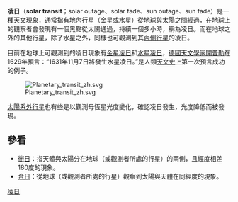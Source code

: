 {{Distinguish|日凌}}
{{unreferenced|time=2014-07-26T06:52:21+00:00}}

'''凌日'''（'''solar transit'''；solar outage、solar fade、sun outage、sun fade）是一種[[天文現象|天文現象]]，通常指有地內行星（[[金星|金星]]或[[水星|水星]]）從[[地球|地球]]與[[太陽|太陽]]之間經過，在地球上的觀察者會發現有一個黑點從太陽通過，持續一個多小時，稱為凌日。而在地球之外的其他行星，除了水星之外，同樣也可觀測到其[[內側行星|內側行星]]的凌日。

目前在地球上可觀測到的凌日現象有[[金星凌日|金星凌日]]和[[水星凌日|水星凌日]]，[[德國|德國]][[天文學家|天文學家]][[開普勒|開普勒]]在1629年預言：“1631年11月7日將發生水星凌日。”是人類[[天文史|天文史]]上第一次預言成功的例子。

[[File:Planetary_transit_zh.svg|thumb]]

[[太陽系外行星|太陽系外行星]]也有些是以觀測母恆星光度變化，確認凌日發生，光度降低而被發現。

==參看==
*[[衝日|衝日]]：指天體與太陽分在地球（或觀測者所處的行星）的兩側，且經度相差180度的現象。
*[[合日|合日]]：從地球（或觀測者所處的行星）觀察到太陽與天體在同經度的現象。
{{clear}}

{{太陽系小作品}}
{{凌日}}
{{Authority control}}

[[Category:凌日|凌日]]